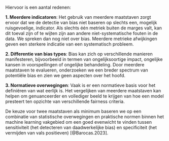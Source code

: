 Hiervoor is een aantal redenen:

**1. Meerdere indicatoren**: Het gebruik van meerdere maatstaven zorgt ervoor dat we de detectie van bias niet baseren op slechts een, mogelijk ruisgevoelige, indicator. Als slechts één metriek buiten de marges valt, kan dit toeval zijn of te wijten zijn aan andere niet-systematische fouten in de data. We spreken dan nog niet over bias. Meerdere metrieke afwijkingen geven een sterkere indicatie van een systematisch probleem.

**2. Differentie van bias types**: Bias kan zich op verschillende manieren manifesteren, bijvoorbeeld in termen van ongelijksoortige impact, ongelijke kansen in voorspellingen of ongelijke behandeling. Door meerdere maatstaven te evalueren, onderzoeken we een breder spectrum van potentiële bias en zien we geen aspecten over het hoofd.

**3. Normatieve overwegingen**: Vaak is er een normatieve basis voor het definiëren van wat eerlijk is. Het vergelijken van meerdere maatstaven kan helpen om genuanceerder en vollediger beeld te krijgen van hoe een model presteert ten opzichte van verschillende fairness criteria.

De keuze voor twee maatstaven als minimum baseren we op een combinatie van statistische overwegingen en praktische normen binnen het machine learning vakgebied om een goed evenwicht te vinden tussen sensitiviteit (het detecteren van daadwerkelijke bias) en specificiteit (het vermijden van vals positieven) [@Barocas.2023].
